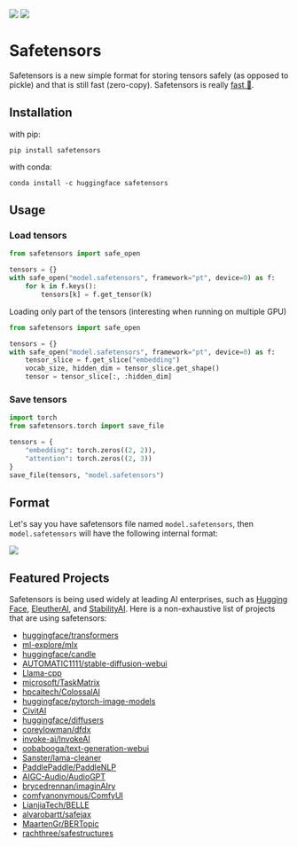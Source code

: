 <!-- DISABLE-FRONTMATTER-SECTIONS -->

<div class="flex justify-center">
    <img class="block dark:hidden" src="https://huggingface.co/datasets/huggingface/documentation-images/resolve/main/safetensors/safetensors-logo-light.svg"/>
    <img class="hidden dark:block" src="https://huggingface.co/datasets/huggingface/documentation-images/resolve/main/safetensors/safetensors-logo-dark.svg"/>
</div>

# Safetensors

Safetensors is a new simple format for storing tensors safely (as opposed to pickle) and that is still fast (zero-copy). Safetensors is really [fast 🚀](./speed).

## Installation

with pip:
```
pip install safetensors
```

with conda:
```
conda install -c huggingface safetensors
```

## Usage

### Load tensors

```python
from safetensors import safe_open

tensors = {}
with safe_open("model.safetensors", framework="pt", device=0) as f:
    for k in f.keys():
        tensors[k] = f.get_tensor(k)
```

Loading only part of the tensors (interesting when running on multiple GPU)

```python
from safetensors import safe_open

tensors = {}
with safe_open("model.safetensors", framework="pt", device=0) as f:
    tensor_slice = f.get_slice("embedding")
    vocab_size, hidden_dim = tensor_slice.get_shape()
    tensor = tensor_slice[:, :hidden_dim]
```

### Save tensors

```python
import torch
from safetensors.torch import save_file

tensors = {
    "embedding": torch.zeros((2, 2)),
    "attention": torch.zeros((2, 3))
}
save_file(tensors, "model.safetensors")
```

## Format

Let's say you have safetensors file named `model.safetensors`, then `model.safetensors` will have the following internal format:

<div class="flex justify-center">
    <img src="https://huggingface.co/datasets/huggingface/documentation-images/resolve/main/safetensors/safetensors-format.svg"/>
</div>

## Featured Projects

Safetensors is being used widely at leading AI enterprises, such as [Hugging Face](https://huggingface.co/), [EleutherAI](https://www.eleuther.ai/), and [StabilityAI](https://stability.ai/). Here is a non-exhaustive list of projects that are using safetensors:

* [huggingface/transformers](https://github.com/huggingface/transformers)
* [ml-explore/mlx](https://github.com/ml-explore/mlx)
* [huggingface/candle](https://github.com/huggingface/candle)
* [AUTOMATIC1111/stable-diffusion-webui](https://github.com/AUTOMATIC1111/stable-diffusion-webui)
* [Llama-cpp](https://github.com/ggerganov/llama.cpp/blob/e6a46b0ed1884c77267dc70693183e3b7164e0e0/convert.py#L537)
* [microsoft/TaskMatrix](https://github.com/microsoft/TaskMatrix)
* [hpcaitech/ColossalAI](https://github.com/hpcaitech/ColossalAI)
* [huggingface/pytorch-image-models](https://github.com/huggingface/pytorch-image-models)
* [CivitAI](https://civitai.com/)
* [huggingface/diffusers](https://github.com/huggingface/diffusers)
* [coreylowman/dfdx](https://github.com/coreylowman/dfdx)
* [invoke-ai/InvokeAI](https://github.com/invoke-ai/InvokeAI)
* [oobabooga/text-generation-webui](https://github.com/oobabooga/text-generation-webui)
* [Sanster/lama-cleaner](https://github.com/Sanster/lama-cleaner)
* [PaddlePaddle/PaddleNLP](https://github.com/PaddlePaddle/PaddleNLP)
* [AIGC-Audio/AudioGPT](https://github.com/AIGC-Audio/AudioGPT)
* [brycedrennan/imaginAIry](https://github.com/brycedrennan/imaginAIry)
* [comfyanonymous/ComfyUI](https://github.com/comfyanonymous/ComfyUI)
* [LianjiaTech/BELLE](https://github.com/LianjiaTech/BELLE)
* [alvarobartt/safejax](https://github.com/alvarobartt/safejax)
* [MaartenGr/BERTopic](https://github.com/MaartenGr/BERTopic)
* [rachthree/safestructures](https://github.com/rachthree/safestructures)
